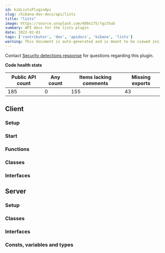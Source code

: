 ```yaml
---
id: kibListsPluginApi
slug: /kibana-dev-docs/api/lists
title: "lists"
image: https://source.unsplash.com/400x175/?github
summary: API docs for the lists plugin
date: 2022-02-01
tags: ['contributor', 'dev', 'apidocs', 'kibana', 'lists']
warning: This document is auto-generated and is meant to be viewed inside our experimental, new docs system. Reach out in #docs-engineering for more info.
---
```




Contact [Security detections response](https://github.com/orgs/elastic/teams/security-detections-response) for questions regarding this plugin.

**Code health stats**

| Public API count  | Any count | Items lacking comments | Missing exports |
|-------------------|-----------|------------------------|-----------------|
| 185 | 0 | 155 | 43 |

## Client

### Setup
<DocDefinitionList data={[listsObj.client.setup]}/>

### Start
<DocDefinitionList data={[listsObj.client.start]}/>

### Functions
<DocDefinitionList data={listsObj.client.functions}/>

### Classes
<DocDefinitionList data={listsObj.client.classes}/>

### Interfaces
<DocDefinitionList data={listsObj.client.interfaces}/>

## Server

### Setup
<DocDefinitionList data={[listsObj.server.setup]}/>

### Classes
<DocDefinitionList data={listsObj.server.classes}/>

### Interfaces
<DocDefinitionList data={listsObj.server.interfaces}/>

### Consts, variables and types
<DocDefinitionList data={listsObj.server.misc}/>

